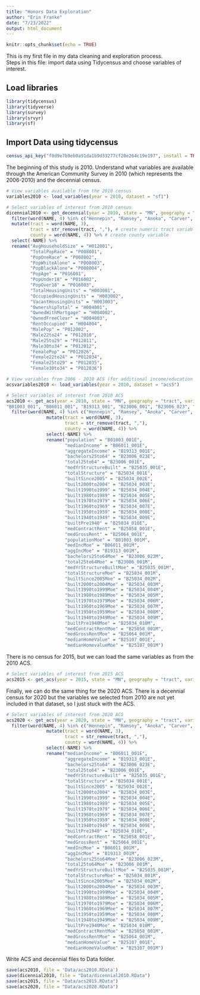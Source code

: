 ```yaml
---
title: "Honors Data Exploration"
author: "Erin Franke"
date: "7/23/2022"
output: html_document
---
```


```r
knitr::opts_chunk$set(echo = TRUE)
```

This is my first file in my data cleaning and exploration process. \
Steps in this file: import data using Tidycensus and choose variables of interest. \

## Load libraries 

```r
library(tidycensus)
library(tidyverse)
library(survey)
library(srvyr)
library(sf)
```

## Import Data using tidycensus

```r
census_api_key("f0d9e7b9eb0a91da1b9d33277cf20e264c19e197", install = TRUE, overwrite=TRUE)
```

The beginning of this study is 2010. Understand what variables are available through the American Community Survey in 2010 (which represents the 2006-2010) and the decennial census. 

```r
# View variables available from the 2010 census 
variables2010 <- load_variables(year = 2010, dataset = "sf1")

# Select variables of interest from 2010 census 
dicennial2010 <- get_decennial(year = 2010, state = "MN", geography = "tract", variables = c("H012001", "P008001", "P008002", "P008003", "P008004", "P016001", "P016002", "P016003", "H003001", "H003002", "H003003", "H004001", "H004002", "H004003", "H004004", "P012002", "P012010", "P012011", "P012012", "P012026", "P012034", "P012035", "P012036"), geometry = TRUE, output='wide') %>%
  filter(word(NAME, 4) %in% c("Hennepin", "Ramsey", "Anoka", "Carver", "Dakota", "Scott", "Washington")) %>% # select 7 metropolitan counties
  mutate(tract = word(NAME, 3),
         tract = str_remove(tract, ","), # create numeric tract variable
         county = word(NAME, 4)) %>% # create county variable 
  select(-NAME) %>%
  rename("AvgHouseholdSize" = "H012001", 
         "TotalPopRace" = "P008001", 
         "PopOneRace" = "P008002", 
         "PopWhiteAlone" = "P008003", 
         "PopBlackAlone"= "P008004", 
         "PopAge" = "P016001", 
         "PopUnder18" = "P016002", 
         "PopOver18" = "P016003", 
         "TotalHousingUnits" = "H003001", 
         "OccupiedHousingUnits" = "H003002", 
         "VacantHousingUnits" = "H003003", 
         "OwnershipTotal" = "H004001", 
         "OwnedWithMortgage" = "H004002", 
         "OwnedFreeClear" = "H004003", 
         "RentOccupied" = "H004004", 
         "MalePop" = "P012002", 
         "Male22to24" = "P012010", 
         "Male25to29" = "P012011", 
         "Male30to34" = "P012012", 
         "FemalePop" = "P012026", 
         "Female22to24" = "P012034", 
         "Female25to29" = "P012035", 
         "Female30to34" = "P012036") 

# View variables from 2006 - 2010 ACS (for additional income/education information)
acsvariables2010 <- load_variables(year = 2010, dataset = "acs5") 

# Select variables of interest from 2010 ACS
acs2010 <- get_acs(year = 2010, state = "MN", geography = "tract", variables = c(	
"B01003_001", "B06011_001", "B19313_001", "B23006_001", "B23006_023", "B25035_001", "B25034_001", "B25034_002", "B25034_003", "B25034_004", "B25034_005", "B25034_006", "B25034_007", "B25034_008", "B25034_009", "B25034_010", "B25058_001", "B25064_001", "B25107_001"), output = 'wide') %>%
  filter(word(NAME, 4) %in% c("Hennepin", "Ramsey", "Anoka", "Carver", "Dakota", "Scott", "Washington"))%>%
               mutate(tract = word(NAME, 3),
                      tract = str_remove(tract, ","),
                      county = word(NAME, 4)) %>%
               select(-NAME) %>%
               rename("population" = "B01003_001E", 
                      "medianIncome" = "B06011_001E", 
                      "aggregateIncome" = "B19313_001E", 
                      "bachelors25to64" = "B23006_023E",
                      "total25to64" = "B23006_001E", 
                      "medYrStructureBuilt" = "B25035_001E", 
                      "totalStructure" = "B25034_001E", 
                      "builtSince2005" = "B25034_002E", 
                      "built2000to2004" = "B25034_003E", 
                      "built1990to1999" = "B25034_004E", 
                      "built1980to1989" = "B25034_005E", 
                      "built1970to1979" = "B25034_006E", 
                      "built1960to1969" = "B25034_007E", 
                      "built1950to1959" = "B25034_008E", 
                      "built1940to1949" = "B25034_009E", 
                      "builtPre1940" = "B25034_010E", 
                      "medContractRent" = "B25058_001E", 
                      "medGrossRent" = "B25064_001E",
                      "populationMoe" = "B01003_001M",
                      "medIncMoe" = "B06011_001M", 
                      "aggIncMoe" = "B19313_001M", 
                      "bachelors25to64Moe" = "B23006_023M",
                      "total25to64Moe" = "B23006_001M", 
                      "medYrStructureBuiltMoe" = "B25035_001M", 
                      "totalStructureMoe" = "B25034_001M", 
                      "builtSince2005Moe" = "B25034_002M", 
                      "built2000to2004Moe" = "B25034_003M", 
                      "built1990to1999Moe" = "B25034_004M", 
                      "built1980to1989Moe" = "B25034_005M", 
                      "built1970to1979Moe" = "B25034_006M", 
                      "built1960to1969Moe" = "B25034_007M", 
                      "built1950to1959Moe" = "B25034_008M", 
                      "built1940to1949Moe" = "B25034_009M", 
                      "builtPre1940Moe" = "B25034_010M", 
                      "medContractRentMoe" = "B25058_001M", 
                      "medGrossRentMoe" = "B25064_001M", 
                      "medianHomeValue" = "B25107_001E", 
                      "medianHomevalueMoe" = "B25107_001M")
```

There is no census for 2015, but we can load the same variables as from the 2010 ACS. 

```r
# Select variables of interest from 2015 ACS
acs2015 <- get_acs(year = 2015, state = "MN", geography = "tract", variables = c("B06011_001", "B19313_001", "B23006_023", "B25035_001", "B25034_001", "B25034_002", "B25034_003", "B25034_004", "B25034_005", "B25034_006", "B25034_007", "B25034_008", "B25034_009", "B25034_010", "B25058_001", "B25064_001", "B25107_001"), output = "wide")
```

Finally, we can do the same thing for the 2020 ACS. There is a decennial census for 2020 but the variables we selected from 2010 are not yet included in that dataset, so I just stuck with the ACS.

```r
# Select variables of interest from 2020 ACS
acs2020 <- get_acs(year = 2020, state = "MN", geography = "tract", variables = c("B06011_001", "B19313_001", "B23006_001", "B23006_023", "B25035_001", "B25034_001", "B25034_002", "B25034_003", "B25034_004", "B25034_005", "B25034_006", "B25034_007", "B25034_008", "B25034_009", "B25034_010", "B25058_001", "B25064_001", "B25107_001"), output = "wide") %>%
  filter(word(NAME, 4) %in% c("Hennepin", "Ramsey", "Anoka", "Carver", "Dakota", "Scott", "Washington"))%>%
               mutate(tract = word(NAME, 3),
                      tract = str_remove(tract, ","),
                      county = word(NAME, 4)) %>%
               select(-NAME) %>%
               rename("medianIncome" = "B06011_001E", 
                      "aggregateIncome" = "B19313_001E", 
                      "bachelors25to64" = "B23006_023E",
                      "total25to64" = "B23006_001E", 
                      "medYrStructureBuilt" = "B25035_001E", 
                      "totalStructure" = "B25034_001E", 
                      "builtSince2005" = "B25034_002E", 
                      "built2000to2004" = "B25034_003E", 
                      "built1990to1999" = "B25034_004E", 
                      "built1980to1989" = "B25034_005E", 
                      "built1970to1979" = "B25034_006E", 
                      "built1960to1969" = "B25034_007E", 
                      "built1950to1959" = "B25034_008E", 
                      "built1940to1949" = "B25034_009E", 
                      "builtPre1940" = "B25034_010E", 
                      "medContractRent" = "B25058_001E", 
                      "medGrossRent" = "B25064_001E", 
                      "medIncMoe" = "B06011_001M", 
                      "aggIncMoe" = "B19313_001M", 
                      "bachelors25to64Moe" = "B23006_023M",
                      "total25to64Moe" = "B23006_001M", 
                      "medYrStructureBuiltMoe" = "B25035_001M", 
                      "totalStructureMoe" = "B25034_001M", 
                      "builtSince2005Moe" = "B25034_002M", 
                      "built2000to2004Moe" = "B25034_003M", 
                      "built1990to1999Moe" = "B25034_004M", 
                      "built1980to1989Moe" = "B25034_005M", 
                      "built1970to1979Moe" = "B25034_006M", 
                      "built1960to1969Moe" = "B25034_007M", 
                      "built1950to1959Moe" = "B25034_008M", 
                      "built1940to1949Moe" = "B25034_009M", 
                      "builtPre1940Moe" = "B25034_010M", 
                      "medContractRentMoe" = "B25058_001M", 
                      "medGrossRentMoe" = "B25064_001M", 
                      "medianHomeValue" = "B25107_001E", 
                      "medianHomeValueMoe" = "B25107_001M")
```

Write ACS and decennial files to Data folder.
```r
save(acs2010, file = 'Data/acs2010.RData')
save(dicennial2010, file = "Data/dicennial2010.RData")
save(acs2015, file = "Data/acs2015.RData")
save(acs2020, file = "Data/acs2020.RData")
```




